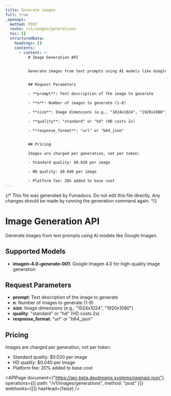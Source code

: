 ```yaml
---
title: Generate images
full: true
_openapi:
  method: POST
  route: /v1/images/generations
  toc: []
  structuredData:
    headings: []
    contents:
      - content: >-
          # Image Generation API


          Generate images from text prompts using AI models like Google Imagen.


          ## Request Parameters

          - **prompt**: Text description of the image to generate

          - **n**: Number of images to generate (1-8)

          - **size**: Image dimensions (e.g., "1024x1024", "1920x1080")

          - **quality**: "standard" or "hd" (HD costs 2x)

          - **response_format**: "url" or "b64_json"


          ## Pricing

          Images are charged per generation, not per token:

          - Standard quality: $0.020 per image

          - HD quality: $0.040 per image

          - Platform fee: 20% added to base cost
---
```


{/* This file was generated by Fumadocs. Do not edit this file directly. Any changes should be made by running the generation command again. */}

# Image Generation API

Generate images from text prompts using AI models like Google Imagen.

## Supported Models

- **imagen-4.0-generate-001**: Google Imagen 4.0 for high-quality image
  generation

## Request Parameters

- **prompt**: Text description of the image to generate
- **n**: Number of images to generate (1-8)
- **size**: Image dimensions (e.g., "1024x1024", "1920x1080")
- **quality**: "standard" or "hd" (HD costs 2x)
- **response_format**: "url" or "b64_json"

## Pricing

Images are charged per generation, not per token:

- Standard quality: $0.020 per image
- HD quality: $0.040 per image
- Platform fee: 20% added to base cost

<APIPage
  document={"https://api-beta.daydreams.systems/openapi.json"}
  operations={[{ path: "/v1/images/generations", method: "post" }]}
  webhooks={[]}
  hasHead={false}
/>
